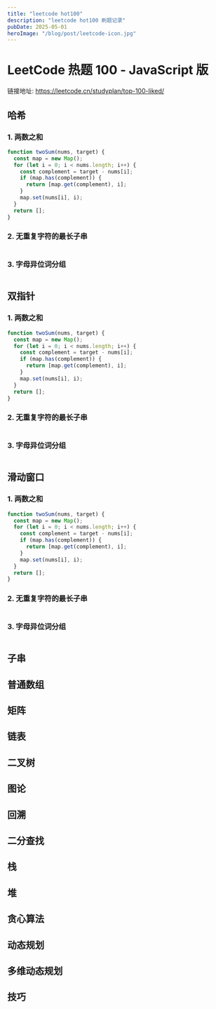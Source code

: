 ```yaml
---
title: "leetcode hot100"
description: "leetcode hot100 刷题记录"
pubDate: 2025-05-01
heroImage: "/blog/post/leetcode-icon.jpg"
---
```


# LeetCode 热题 100 - JavaScript 版

链接地址: https://leetcode.cn/studyplan/top-100-liked/

## 哈希

### 1. 两数之和

```javascript
function twoSum(nums, target) {
  const map = new Map();
  for (let i = 0; i < nums.length; i++) {
    const complement = target - nums[i];
    if (map.has(complement)) {
      return [map.get(complement), i];
    }
    map.set(nums[i], i);
  }
  return [];
}
```

### 2. 无重复字符的最长子串

```javascript

```

### 3. 字母异位词分组

```javascript

```

## 双指针

### 1. 两数之和

```javascript
function twoSum(nums, target) {
  const map = new Map();
  for (let i = 0; i < nums.length; i++) {
    const complement = target - nums[i];
    if (map.has(complement)) {
      return [map.get(complement), i];
    }
    map.set(nums[i], i);
  }
  return [];
}
```

### 2. 无重复字符的最长子串

```javascript

```

### 3. 字母异位词分组

```javascript

```

## 滑动窗口

### 1. 两数之和

```javascript
function twoSum(nums, target) {
  const map = new Map();
  for (let i = 0; i < nums.length; i++) {
    const complement = target - nums[i];
    if (map.has(complement)) {
      return [map.get(complement), i];
    }
    map.set(nums[i], i);
  }
  return [];
}
```

### 2. 无重复字符的最长子串

```javascript

```

### 3. 字母异位词分组

```javascript

```

## 子串

## 普通数组

## 矩阵

## 链表

## 二叉树

## 图论

## 回溯

## 二分查找

## 栈

## 堆

## 贪心算法

## 动态规划

## 多维动态规划

## 技巧
